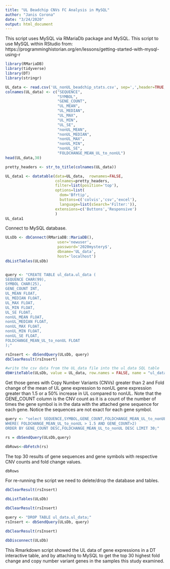 ---
title: "UL Beadchip CNVs FC Analysis in MySQL"
author: "Janis Corona"
date: "3/24/2020"
output: html_document
---

This script uses MySQL via RMariaDb package and MySQL. 
This script to use MySQL within RStudio from: 
https://programminghistorian.org/en/lessons/getting-started-with-mysql-using-r

```{r, error=FALSE, message=FALSE, warning=FALSE}
library(RMariaDB)
library(tidyverse)
library(DT)
library(stringr)
```

```{r}
UL_data <- read.csv('UL_nonUL_beadchip_stats.csv', sep=',',header=TRUE, na.strings=c('',' ','NA'))
colnames(UL_data) <- c("SEQUENCE",
                       "SYMBOL",
                       "GENE_COUNT",
                       "UL_MEAN",
                       "UL_MEDIAN",
                       "UL_MAX",
                       "UL_MIN",
                       "UL_SE",
                       "nonUL_MEAN",
                       "nonUL_MEDIAN",
                       "nonUL_MAX",
                       "nonUL_MIN",
                       "nonUL_SE",
                       "FOLDCHANGE_MEAN_UL_to_nonUL")
head(UL_data,30)
```

```{r}
pretty_headers <- str_to_title(colnames(UL_data))

UL_data1 <- datatable(data=UL_data,  rownames=FALSE,
                      colnames=pretty_headers,
                      filter=list(position='top'),
                      options=list(
                        dom='Bfrtip',
                        buttons=c('colvis','csv','excel'),
                        language=list(sSearch='Filter:')),
                      extensions=c('Buttons','Responsive')
                      )
UL_data1
```

Connect to MySQL database.
```{r,error=FALSE, message=FALSE, warning=FALSE}

ULsDb <- dbConnect(RMariaDB::MariaDB(), 
                       user='newuser', 
                       password='2020mystery$', 
                       dbname='UL_data', 
                       host='localhost')
dbListTables(ULsDb)



```

```{r,error=FALSE, message=FALSE, warning=FALSE}
query <- "CREATE TABLE ul_data.ul_data (
SEQUENCE CHAR(99),
SYMBOL CHAR(25),
GENE_COUNT INT,
UL_MEAN FLOAT,
UL_MEDIAN FLOAT,
UL_MAX FLOAT,
UL_MIN FLOAT,
UL_SE FLOAT,
nonUL_MEAN FLOAT,
nonUL_MEDIAN FLOAT,
nonUL_MAX FLOAT,
nonUL_MIN FLOAT,
nonUL_SE FLOAT,
FOLDCHANGE_MEAN_UL_to_nonUL FLOAT
);"

rsInsert <- dbSendQuery(ULsDb, query)
dbClearResult(rsInsert)

```


```{r,error=FALSE, message=FALSE, warning=FALSE}
#write the csv data from the UL_data file into the ul_data SQL table
dbWriteTable(ULsDb, value = UL_data, row.names = FALSE, name = "ul_data", append = TRUE )

```

Get those genes with Copy Number Variants (CNVs) greater than 2 and Fold change of the mean of UL gene expression to nonUL gene expression greater than 1.5 or a 50% increase in UL compared to nonUL. Note that the GENE_COUNT column is the CNV count as it is a count of the number of times the gene symbol is in the data with the attached gene sequence for each gene. Notice the sequences are not exact for each gene symbol.
```{r}
query <- "select SEQUENCE,SYMBOL,GENE_COUNT,FOLDCHANGE_MEAN_UL_to_nonUL FROM ul_data.ul_data
WHERE( FOLDCHANGE_MEAN_UL_to_nonUL > 1.5 AND GENE_COUNT>2)
ORDER BY GENE_COUNT DESC,FOLDCHANGE_MEAN_UL_to_nonUL DESC LIMIT 30;"

rs = dbSendQuery(ULsDb,query)

dbRows<-dbFetch(rs)

```

The top 30 results of gene sequences and gene symbols with respective CNV counts and fold change values.
```{r}
dbRows
```

For re-running the script we need to delete/drop the database and tables.
```{r,error=FALSE, message=FALSE, warning=FALSE}
dbClearResult(rsInsert)

dbListTables(ULsDb)

dbClearResult(rsInsert)

query <- "DROP TABLE ul_data.ul_data;"
rsInsert <- dbSendQuery(ULsDb, query)

dbClearResult(rsInsert)

dbDisconnect(ULsDb)

```

This Rmarkdown script showed the UL data of gene expressions in a DT interactive table, and by attaching to MySQL to get the top 30 highest fold change and copy number variant genes in the samples this study examined.

